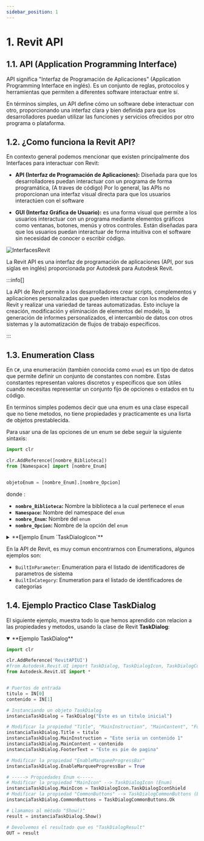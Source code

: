 ```yaml
---
sidebar_position: 1
---
```

# 1. Revit API

## 1.1. API (Application Programming Interface)

API significa "Interfaz de Programación de Aplicaciones" (Application Programming Interface en inglés). Es un conjunto de reglas, protocolos y herramientas que permiten a diferentes software interactuar entre sí. 

En términos simples, un API define cómo un software debe interactuar con otro, proporcionando una interfaz clara y bien definida para que los desarrolladores puedan utilizar las funciones y servicios ofrecidos por otro programa o plataforma.


## 1.2. ¿Como funciona la Revit API?
En contexto general podemos mencionar que existen principalmente dos Interfaces para interactuar con Revit:
* **API (Interfaz de Programación de Aplicaciones):** 
Diseñada para que los desarrolladores puedan interactuar con un programa de forma programática, (A traves de código) Por lo general, las APIs no proporcionan una interfaz visual directa para que los usuarios interactúen con el software

* **GUI (Interfaz Gráfica de Usuario):**
es una forma visual que permite a los usuarios interactuar con un programa mediante elementos gráficos como ventanas, botones, menús y otros controles. Están diseñadas para que los usuarios puedan interactuar de forma intuitiva con el software sin necesidad de conocer o escribir código.

<div style={{ textAlign: 'center' }}>
  <img
  src={require('./img/InterfacesRevit.png').default}
  alt="InterfacesRevit"/>
</div>

La Revit API es una interfaz de programación de aplicaciones (API, por sus siglas en inglés) proporcionada por Autodesk para  Autodesk Revit. 

:::info[]

La API de Revit permite a los desarrolladores crear scripts, complementos y aplicaciones personalizadas que pueden interactuar con los modelos de Revit y realizar una variedad de tareas automatizadas. Esto incluye la creación, modificación y eliminación de elementos del modelo, la generación de informes personalizados, el intercambio de datos con otros sistemas y la automatización de flujos de trabajo específicos.

:::

## 1.3. Enumeration Class

En `C#`, una enumeración (también conocida como `enum`) es un tipo de datos que permite definir un conjunto de constantes con nombre. Estas constantes representan valores discretos y específicos que son útiles cuando necesitas representar un conjunto fijo de opciones o estados en tu código.

En terminos simples podemos decir que una enum es una clase especail que no tiene metodos, no tiene propiedades y practicamente es una lisrta de objetos prestablecida.

Para usar una de las opciones de un enum se debe seguir la siguiente sintaxis:
```py
import clr

clr.AddReference([nombre_Biblioteca])
from [Namespace] import [nombre_Enum]


objetoEnum = [nombre_Enum].[nombre_Opcion]
```

donde :
* **`nombre_Biblioteca`:** Nombre la biblioteca a la cual pertenece el `enum`
* **`Namespace`:** Nombre del namespace del `enum`
* **`nombre_Enum`:** Nombre del `enum`
* **`nombre_Opcion`:** Nombre de la opción del `enum`

<details>
  <summary>**Ejemplo Enum `TaskDialogIcon`**</summary>

  En este ejemplo se muestra el uso del enum `TaskDialogIcon`, primero mostramos la documentación del mismo:

<div style={{ textAlign: 'center' }}>
  <img  style={{ maxWidth: '500px'}}
  src={require('./img/ejemploEnumTaskDialogIcon.png').default}
  alt="ejemploEnumTaskDialogIcon"/>
</div>

  Luego entonces usaríamos el enum de la siguiente manera:
```py
# Importación de bibliotecas
import clr

clr.AddReference("RevitAPIUI")
from Autodesk.Revit.UI import TaskDialogIcon

# Utilizando el icono de error del enum
objetoEnum = TaskDialogIcon.TaskDialogIconError
```
</details>

En la API de Revit, es muy comun encontrarnos con Enumerations, algunos ejemplos son:
* `BuiltInParameter`: Enumeration para el listado de identificadores de parametros de sistema
* `BuiltInCategory`: Enumeration para el listado de identificadores de categorias


## 1.4. Ejemplo Practico Clase TaskDialog
El siguiente ejemplo, muestra todo lo que hemos aprendido con relacion a las propiedades y metodos, usando la clase de Revit **TaskDialog**:

<details open>
  <summary>**Ejemplo TaskDialog**</summary>
  
  ```py
import clr

clr.AddReference('RevitAPIUI')
#from Autodesk.Revit.UI import TaskDialog, TaskDialogIcon, TaskDialogCommonButtons
from Autodesk.Revit.UI import *


# Puertos de entrada
titulo = IN[0]
contenido = IN[1]

# Instanciando un objeto TaskDialog
instanciaTaskDialog = TaskDialog("Este es un titulo inicial")

# Modificar la propiedad "Title", "MainInstruction", "MainContent", "FooterText"
instanciaTaskDialog.Title = titulo
instanciaTaskDialog.MainInstruction = "Este seria un contenido 1"
instanciaTaskDialog.MainContent = contenido
instanciaTaskDialog.FooterText = "Este es pie de pagina"

# Modificar la propiedad "EnableMarqueeProgressBar"
instanciaTaskDialog.EnableMarqueeProgressBar = True

# -----> Propiedades Enum <-----
# Modificar la propiedad "MainIcon" --> TaskDialogIcon (Enum)
instanciaTaskDialog.MainIcon = TaskDialogIcon.TaskDialogIconShield
# Modificar la propiedad "CommonButtons" --> TaskDialogCommonButtons (Enum)
instanciaTaskDialog.CommonButtons = TaskDialogCommonButtons.Ok

# Llamamos al método "Show()"
result = instanciaTaskDialog.Show()

# Devolvemos el resultado que es "TaskDialogResult"
OUT = result
  ```

</details>
